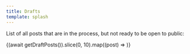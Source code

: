 ```yaml
---
title: Drafts
template: splash
---
```



List of all posts that are in the process, but not ready to be open to public:

{(await getDraftPosts()).slice(0, 10).map((post) => <LinkToPost slug={post.slug} includeDate />)}

